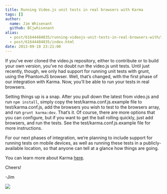 ```yaml
---
title: Running Video.js unit tests in real browsers with Karma
tags: []
author:
  name: Jim Whisenant
  github: BCjwhisenant
alias:
  - post/61644484835/running-videojs-unit-tests-in-real-browsers-with/index.html
  - post/61644484835/index.html
date: 2013-09-18 23:21:00
---
```


If you’ve ever cloned the video.js repository, either to contribute or to build your own version, you’ve no doubt run the video.js unit tests. Until just recently, though, we only had support for running unit tests with grunt, using the PhantomJS browser. Well, that’s changed, with the first phase of our integration with Karma. Now, you’ll be able to run your tests in real browsers.

Setting things up is a snap. After you pull down the latest from video.js and run `npm install`, simply copy the test/karma.conf.js.example file to test/karma.conf.js, add the browsers you wish to test to the browsers array, and run `grunt karma:dev`. That’s it. Of course, there are more options that you can configure, but if you want to get the ball rolling quickly, just add browsers, and run the tests. See the test/karma.conf.js.example file for more  instructions.

For our next phases of integration, we’re planning to include support for running tests on mobile devices, as well as running these  tests in a publicly-available location, so that anyone can tell at a glance how things are going.

You can learn more about Karma [here](https://npmjs.org/package/karma).

Cheers!

-Jim

![](http://feeds.feedburner.com/~r/video-js/~4/Iv1mc-5p_Og)
